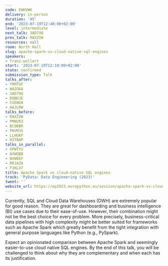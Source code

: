 ```yaml
---
code: EWHVWK
delivery: in-person
duration: '45'
end: '2023-07-19T12:40:00+02:00'
level: intermediate
next_talk: 3AD79Q
prev_talk: RAXZVW
resources: null
room: North Hall
slug: apache-spark-vs-cloud-native-sql-engines
speakers:
- franz-wollert
start: '2023-07-19T12:10:00+02:00'
state: confirmed
submission_type: Talk
talks_after:
- YRM7GF
- WAZGKA
- 3AD79Q
- DQBDJE
- CUEWG8
- AAJLRW
talks_before:
- RAXZVW
- PMNVR3
- BCDBBR
- PNVM3S
- LLHGKF
- H3TBAP
talks_in_parallel:
- VPWTYU
- AXWQBB
- NVW8EF
- RRJAZA
- F3KLX7
title: Apache Spark vs cloud-native SQL engines
track: 'PyData: Data Engineering (2023)'
tweet: ''
website_url: https://ep2023.europython.eu/session/apache-spark-vs-cloud-native-sql-engines
---
```


Currently, SQL and Cloud Data Warehouses (DWH) are extremely popular for good reason. They are great for dashboarding and business intelligence (BI) use cases due to their ease-of-use. However, their combination might not be the best choice for every problem. More precisely, business-critical data pipelines with high complexity might be better suited for frameworks such as Apache Spark which greatly benefit from the tight integration with general purpose languages like Python (e.g., PySpark). 

Expect an opinionated comparison between Apache Spark and seemingly easier-to-use cloud native SQL engines. By the end of this talk, you will be challenged to think about why they are complementary and when each has its justification.